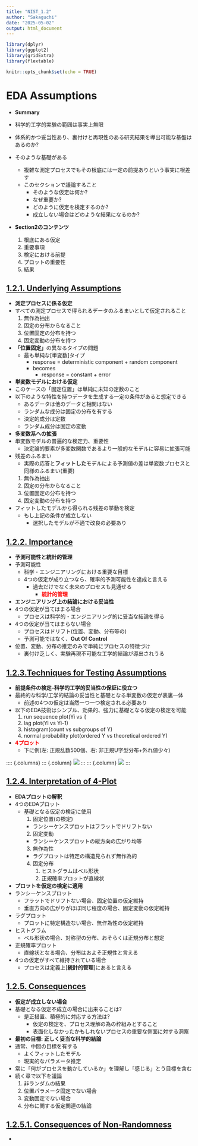 ```yaml
---
title: "NIST_1.2"
author: "Sakaguchi"
date: "2025-05-02"
output: html_document
---
```


```r
library(dplyr)
library(ggplot2)
library(gridExtra)
library(flextable)

knitr::opts_chunk$set(echo = TRUE)

```

# EDA Assumptions
- **Summary**
- 科学的工学的実験の範囲は事実上無限
- 体系的かつ妥当性あり、裏付けと再現性のある研究結果を導出可能な基盤はあるのか?
- そのような基礎がある
  - 複雑な測定プロセスでもその根底には一定の前提ありという事実に根差す
  - このセクションで議論すること
    - そのような仮定は何か?
    - なぜ重要か?
    - どのように仮定を検定するのか?
    - 成立しない場合はどのような結果になるのか?
    
- **Section2のコンテンツ**

   1. 根底にある仮定
   2. 重要事項
   3. 検定における前提
   4. プロットの重要性
   5. 結果


## [1.2.1. Underlying Assumptions](https://www.itl.nist.gov/div898/handbook/eda/section2/eda21.htm)

- **測定プロセスに係る仮定**
- すべての測定プロセスで得られるデータのふるまいとして仮定されること
   1. 無作為抽出
   2. 固定の分布からなること
   3. 位置固定の分布を持つ
   4. 固定変動の分布を持つ

- **「位置固定」**の異なるタイプの問題
  - 最も単純な[単変数]タイプ
    - response = deterministic component + random component
    - becomes
      - response = constant + error

- **単変数モデルにおける仮定**
- このケースの「固定位置」は単純に未知の定数のこと
- 以下のような特性を持つデータを生成する一定の条件があると想定できる
  - あるデータは他のデータと相関はない
  - ランダムな成分は固定の分布を有する
  - 決定的成分は定数
  - ランダム成分は固定の変動

- **多変数系への拡張**
- 単変数モデルの普遍的な検定力、重要性
  - 決定論的要素が多変数関数であるより一般的なモデルに容易に拡張可能
- 残差のふるまい
  - 実際の応答と**フィットした**モデルによる予測値の差は単変数プロセスと同様のふるまい(重要)
   1. 無作為抽出
   2. 固定の分布からなること
   3. 位置固定の分布を持つ
   4. 固定変動の分布を持つ

- フィットしたモデルから得られる残差の挙動を検定
  - もし上記の条件が成立しない
    - 選択したモデルが不適で改良の必要あり

## [1.2.2. Importance](https://www.itl.nist.gov/div898/handbook/eda/section2/eda22.htm)

- **予測可能性と統計的管理**
- 予測可能性
  - 科学・エンジニアリングにおける重要な目標
  - 4つの仮定が成り立つなら、確率的予測可能性を達成と言える
    - 過去だけでなく未来のプロセスも見通せる
      - [**統計的管理**]{style="color: red"}

- **エンジニアリング上の結論における妥当性**
- 4つの仮定が当てはまる場合
  - プロセスは科学的・エンジニアリング的に妥当な結論を得る
- 4つの仮定が当てはまらない場合
  - プロセスはドリフト(位置、変動、分布等の)
  - 予測可能ではなく、**Out Of Control**
- 位置、変動、分布の推定のみで単純にプロセスの特徴づけ
  - 裏付け乏しく、実験再現不可能な工学的結論が導出されうる

## [1.2.3.Techniques for Testing Assumptions](https://www.itl.nist.gov/div898/handbook/eda/section2/eda23.htm)

- **前提条件の検定--科学的工学的妥当性の保証に役立つ**
- 最終的な科学/工学的結論の妥当性と基礎となる単変数の仮定が表裏一体
  - 前述の4つの仮定は当然一つ一つ検定される必要あり

- 以下のEDA技術はシンプル、効果的、強力に基礎となる仮定の検定を可能
   1. run sequence plot(Yi vs i)
   2. lag plot(Yi vs Yi-1)
   3. histogram(count vs subgroups of Y)
   4. normal probability plot(ordered Y vs theoretical ordered Y)
- [**4プロット**]{style="color: red"}
  - 下に例(左: 正規乱数500個、右: 非正規U字型分布+外れ値少々)

:::: {.columns}
::: {.column}
![](https://www.itl.nist.gov/div898/handbook/eda/gif/randn4p.gif)
:::
::: {.column}
![](https://www.itl.nist.gov/div898/handbook/eda/gif/lew4p.gif)
:::

## [1.2.4. Interpretation of 4-Plot](https://www.itl.nist.gov/div898/handbook/eda/section2/eda24.htm)

- **EDAプロットの解釈**
- 4つのEDAプロット
  - 基礎となる仮定の検定に使用
     1. 固定位置(の検定)
       - ランシーケンスプロットはフラットでドリフトない
     2. 固定変動
       - ランシーケンスプロットの縦方向の広がり均等
     3. 無作為性
       - ラグプロットは特定の構造見られず無作為的
     4. 固定分布
        1. ヒストグラムはベル形状
        2. 正規確率プロットが直線状

- **プロットを仮定の検定に適用**
- ランシーケンスプロット
  - フラットでドリフトない場合、固定位置の仮定維持
  - 垂直方向の広がりがほぼ同じ程度の場合、固定変動の仮定維持
- ラグプロット
  - プロットに特定構造ない場合、無作為性の仮定維持
- ヒストグラム
  - ベル形状の場合、対称型の分布、おそらくは正規分布と想定
- 正規確率プロット
  - 直線状となる場合、分布はおよそ正規性と言える

- 4つの仮定がすべて維持されている場合
  - プロセスは定義上[**統計的管理**]にあると言える

## [1.2.5. Consequences](https://www.itl.nist.gov/div898/handbook/eda/section2/eda25.htm)

- **仮定が成立しない場合**
- 基礎となる仮定不成立の場合に出来ることは?
  - 是正措置、積極的に対応する方法は?
    - 仮定の検定を、プロセス理解の為の枠組みとすること
    - 表面化しなかったかもしれないプロセスの重要な側面に対する洞察
- **最初の目標: 正しく妥当な科学的結論**
- 通常、中間の目標を有する
  - よくフィットしたモデル
  - 現実的なパラメータ推定
- 常に「何がプロセスを動かしているか」を理解し「感じる」とう目標を含む
- 続く章で以下を議論
   1. 非ランダムの結果
   2. 位置パラメータ固定でない場合
   3. 変動固定でない場合
   4. 分布に関する仮定関連の結論

## [1.2.5.1. Consequences of Non-Randomness](https://www.itl.nist.gov/div898/handbook/eda/section2/eda251.htm)

- 